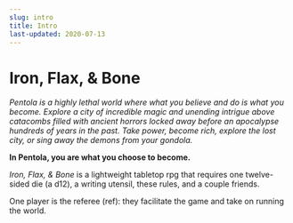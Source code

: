 ```yaml
---
slug: intro
title: Intro
last-updated: 2020-07-13
---
```


# Iron, Flax, & Bone

_Pentola is a highly lethal world where what you believe and do is what you become.
Explore a city of incredible magic and unending intrigue above catacombs filled with ancient horrors
locked away before an apocalypse hundreds of years in the past.
Take power, become rich, explore the lost city, or sing away the demons from your gondola._

**In Pentola, you are what you choose to become.**

_Iron, Flax, & Bone_ is a lightweight tabletop rpg that requires one twelve-sided die (a d12), a writing utensil, these rules, and a couple friends.

One player is the referee (ref): they facilitate the game and take on running the world.

